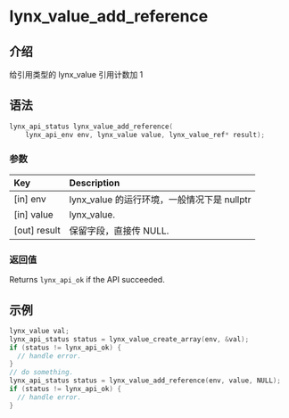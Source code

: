 # lynx_value_add_reference

## 介绍

给引用类型的 lynx_value 引用计数加 1

## 语法

```c
lynx_api_status lynx_value_add_reference(
    lynx_api_env env, lynx_value value, lynx_value_ref* result);
```

### 参数

| Key           | Description                                        |
|:--------------|:---------------------------------------------------|
| [in] env      | lynx_value 的运行环境，一般情况下是 nullptr            |
| [in] value    | lynx_value.                                        |
| [out] result  | 保留字段，直接传 NULL.                                |

### 返回值

Returns `lynx_api_ok` if the API succeeded.

## 示例

```c
lynx_value val;
lynx_api_status status = lynx_value_create_array(env, &val);
if (status != lynx_api_ok) {
  // handle error.
}
// do something.
lynx_api_status status = lynx_value_add_reference(env, value, NULL);
if (status != lynx_api_ok) {
  // handle error.
}
```